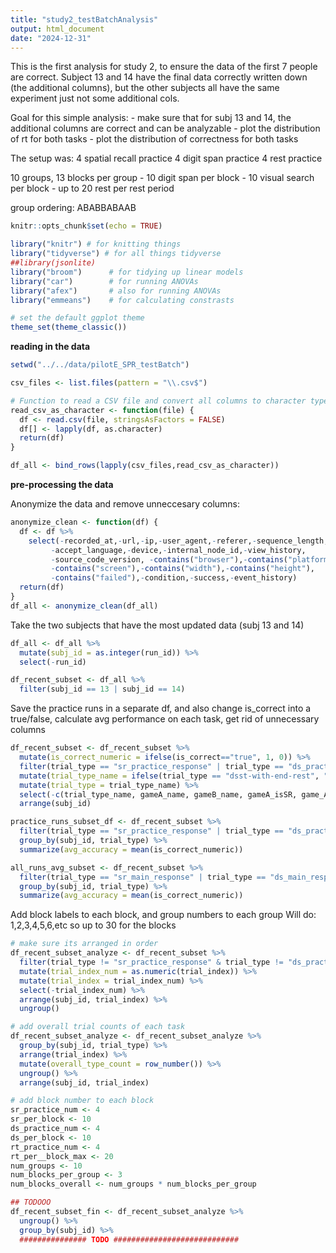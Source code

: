 ```yaml
---
title: "study2_testBatchAnalysis"
output: html_document
date: "2024-12-31"
---
```

This is the first analysis for study 2, to ensure the data of the first 7 people are correct. Subject 13 and 14 have the final data correctly written down (the additional columns), but the other subjects all have the same experiment just not some additional cols.

Goal for this simple analysis: 
- make sure that for subj 13 and 14, the additional columns are correct and can be analyzable
- plot the distribution of rt for both tasks
- plot the distribution of correctness for both tasks

The setup was:
4 spatial recall practice
4 digit span practice
4 rest practice

10 groups, 13 blocks per group
- 10 digit span per block
- 10 visual search per block
- up to 20 rest per rest period

group ordering: ABABBABAAB

```r
knitr::opts_chunk$set(echo = TRUE)
```

```r
library("knitr") # for knitting things
library("tidyverse") # for all things tidyverse
##library(jsonlite)
library("broom")      # for tidying up linear models 
library("car")        # for running ANOVAs
library("afex")       # also for running ANOVAs
library("emmeans")    # for calculating constrasts

# set the default ggplot theme 
theme_set(theme_classic())
```

**reading in the data**
``` r
setwd("../../data/pilotE_SPR_testBatch")

csv_files <- list.files(pattern = "\\.csv$")

# Function to read a CSV file and convert all columns to character type
read_csv_as_character <- function(file) {
  df <- read.csv(file, stringsAsFactors = FALSE)
  df[] <- lapply(df, as.character)
  return(df)
}

df_all <- bind_rows(lapply(csv_files,read_csv_as_character))
```

**pre-processing the data**

Anonymize the data and remove unneccesary columns:
``` r
anonymize_clean <- function(df) {
  df <- df %>%
    select(-recorded_at,-url,-ip,-user_agent,-referer,-sequence_length,
         -accept_language,-device,-internal_node_id,-view_history,
         -source_code_version, -contains("browser"),-contains("platform"),
         -contains("screen"),-contains("width"),-contains("height"),
         -contains("failed"),-condition,-success,-event_history)
  return(df)
}
df_all <- anonymize_clean(df_all)
```


Take the two subjects that have the most updated data (subj 13 and 14)
``` r
df_all <- df_all %>%
  mutate(subj_id = as.integer(run_id)) %>%
  select(-run_id)

df_recent_subset <- df_all %>%
  filter(subj_id == 13 | subj_id == 14)
```

Save the practice runs in a separate df, and also change is_correct into a true/false, calculate avg performance on each task, get rid of unnecessary columns
``` r
df_recent_subset <- df_recent_subset %>%
  mutate(is_correct_numeric = ifelse(is_correct=="true", 1, 0)) %>%
  filter(trial_type == "sr_practice_response" | trial_type == "ds_practice_response" | trial_type == "rt_practice_trials" | trial_type == "sr_main_response" | trial_type == "ds_main_response" | trial_type == "dsst-with-end-rest") %>%
  mutate(trial_type_name = ifelse(trial_type == "dsst-with-end-rest", "rt_main_trials", trial_type)) %>%
  mutate(trial_type = trial_type_name) %>%
  select(-c(trial_type_name, gameA_name, gameB_name, gameA_isSR, game_A, game_B, backwards, score_an, score_pc, score_ls, is_correct, stimulus, target_shape, final_bonus)) %>%
  arrange(subj_id)

practice_runs_subset_df <- df_recent_subset %>%
  filter(trial_type == "sr_practice_response" | trial_type == "ds_practice_response" | trial_type == "rt_practice_trials") %>%
  group_by(subj_id, trial_type) %>%
  summarize(avg_accuracy = mean(is_correct_numeric))

all_runs_avg_subset <- df_recent_subset %>%
  filter(trial_type == "sr_main_response" | trial_type == "ds_main_response" | trial_type == "rt_main_trials") %>%
  group_by(subj_id, trial_type) %>%
  summarize(avg_accuracy = mean(is_correct_numeric))
```


Add block labels to each block, and group numbers to each group
Will do: 1,2,3,4,5,6,etc so up to 30 for the blocks
``` r
# make sure its arranged in order
df_recent_subset_analyze <- df_recent_subset %>%
  filter(trial_type != "sr_practice_response" & trial_type != "ds_practice_response" & trial_type != "rt_practice_trials") %>%
  mutate(trial_index_num = as.numeric(trial_index)) %>%
  mutate(trial_index = trial_index_num) %>%
  select(-trial_index_num) %>%
  arrange(subj_id, trial_index) %>%
  ungroup()

# add overall trial counts of each task
df_recent_subset_analyze <- df_recent_subset_analyze %>%
  group_by(subj_id, trial_type) %>%
  arrange(trial_index) %>%
  mutate(overall_type_count = row_number()) %>%
  ungroup() %>%
  arrange(subj_id, trial_index)

# add block number to each block
sr_practice_num <- 4
sr_per_block <- 10
ds_practice_num <- 4
ds_per_block <- 10
rt_practice_num <- 4
rt_per__block_max <- 20
num_groups <- 10
num_blocks_per_group <- 3
num_blocks_overall <- num_groups * num_blocks_per_group

## TODOOO
df_recent_subset_fin <- df_recent_subset_analyze %>%
  ungroup() %>%
  group_by(subj_id) %>%
  ############### TODO ############################

```
